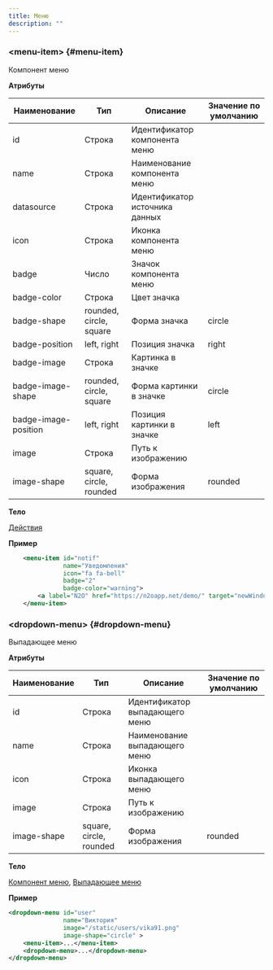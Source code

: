 ```yaml
---
title: Меню
description: ""
---
```


### &lt;menu-item&gt; {#menu-item}

Компонент меню

**Атрибуты**

|Наименование         |Тип                    |Описание                       |Значение по умолчанию|
|---------------------|-----------------------|-------------------------------|---------------------|
|id                   |Строка                 |Идентификатор компонента меню  |                     |
|name                 |Строка                 |Наименование компонента меню   |                     |
|datasource           |Строка                 |Идентификатор источника данных |                     |
|icon                 |Строка                 |Иконка компонента меню         |                     |
|badge                |Число                  |Значок компонента меню         |                     |
|badge-color          |Строка                 |Цвет значка                    |                     |
|badge-shape          |rounded, circle, square|Форма значка                   |circle               |
|badge-position       |left, right            |Позиция значка                 |right                |
|badge-image          |Строка                 |Картинка в значке              |                     |
|badge-image-shape    |rounded, circle, square|Форма картинки в значке        |circle               |
|badge-image-position |left, right            |Позиция картинки в значке      |left                 |
|image                |Строка                 |Путь к изображению             |                     |
|image-shape          |square, circle, rounded|Форма изображения              |rounded              |

**Тело**

[Действия](../xml/action)

**Пример**

```xml
    <menu-item id="notif"
               name="Уведомления"
               icon="fa fa-bell"
               badge="2"
               badge-color="warning">
        <a label="N2O" href="https://n2oapp.net/demo/" target="newWindow"/>
    </menu-item>
```

### &lt;dropdown-menu&gt; {#dropdown-menu}

Выпадающее меню

**Атрибуты**

|Наименование|Тип                    |Описание                      |Значение по умолчанию|
|------------|-----------------------|------------------------------|---------------------|
|id          |Строка                 |Идентификатор выпадающего меню|                     |
|name        |Строка                 |Наименование выпадающего меню |                     |
|icon        |Строка                 |Иконка выпадающего меню       |                     |
|image       |Строка                 |Путь к изображению            |                     |
|image-shape |square, circle, rounded|Форма изображения             |rounded              |

**Тело**

[Компонент меню](../xml/menu#menu-item), [Выпадающее меню](../xml/menu#dropdown-menu)

**Пример**

```xml
<dropdown-menu id="user"
               name="Виктория"
               image="/static/users/vika91.png"
               image-shape="circle" >
    <menu-item>...</menu-item>
    <dropdown-menu>...</dropdown-menu>
</dropdown-menu>
```

